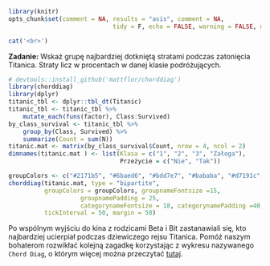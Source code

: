 ```r
library(knitr)
opts_chunk$set(comment = NA, results = "asis", comment = NA, 
							 tidy = F, echo = FALSE, warning = FALSE, message = FALSE, error = FALSE)
```

```r
cat('<br>')
```


**Zadanie:** Wskaż grupę najbardziej dotkniętą stratami podczas zatonięcia Titanica. Straty licz w procentach w danej klasie podróżujących.

```r
# devtools::install_github('mattflor/chorddiag')
library(chorddiag)
library(dplyr)
titanic_tbl <- dplyr::tbl_dt(Titanic)
titanic_tbl <- titanic_tbl %>%
    mutate_each(funs(factor), Class:Survived)
by_class_survival <- titanic_tbl %>%
    group_by(Class, Survived) %>%
    summarize(Count = sum(N))
titanic.mat <- matrix(by_class_survival$Count, nrow = 4, ncol = 2)
dimnames(titanic.mat ) <- list(Klasa = c("1", "2", "3", "Załoga"),
                               Przeżycie = c("Nie", "Tak"))

groupColors <- c("#2171b5", "#6baed6", "#bdd7e7", "#bababa", "#d7191c", "#1a9641")
chorddiag(titanic.mat, type = "bipartite", 
          groupColors = groupColors, groupnameFontsize =15,
					groupnamePadding = 25,
					categorynameFontsize = 18, categorynamePadding =40,
          tickInterval = 50, margin = 50)
```

Po wspólnym wyjściu do kina z rodzicami Beta i Bit zastanawiali się, kto najbardziej ucierpiał podczas dziewiczego rejsu Titanica. Pomóż naszym bohaterom rozwikłać kolejną zagadkę korzystając z wykresu nazywanego `Chord Diag`, o którym więcej można przeczytać [tutaj](http://bl.ocks.org/mbostock/1046712).